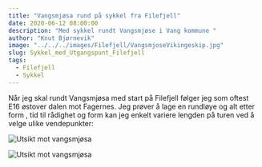 ```yaml
---
title: "Vangsmjøsa rund på sykkel fra Filefjell"
date: 2020-06-12 08:00:00
description: "Med sykkel rundt Vangsmjøse i Vang kommune "
author: "Knut Bjørnevik"
image: "../../../images/Filefjell/VangsmjoseVikingeskip.jpg"
slug: Sykkel_med_Utgangspunt_Filefjell
tags:
  - Filefjell
  - Sykkel
---
```


Når jeg skal rundt Vangsmjøsa med start på Filefjell følger jeg som oftest E16 østover dalen mot Fagernes. 
Jeg prøver å lage en rundløye og alt etter form , tid til rådighet og form kan jeg enkelt variere lengden på turen ved å velge ulike vendepunkter:


![Utsikt mot vangsmjøsa](../../images/Filefjell/VangsmjosaMapRunde2.jpg)


![Utsikt mot vangsmjøsa](../../images/Filefjell/VangsmjosaKyr.jpg)

